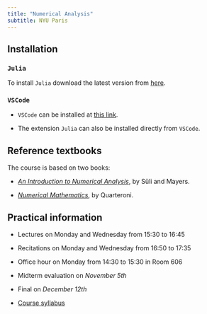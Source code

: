 ```yaml
---
title: "Numerical Analysis"
subtitle: NYU Paris
---
```


## Installation

### `Julia`

To install `Julia` download the latest version from [here](https://julialang.org/downloads).

### `VSCode`

- `VSCode` can be installed at [this link](https://code.visualstudio.com/).

- The extension `Julia` can also be installed directly from `VSCode`.

## Reference textbooks

The course is based on two books:

- [*An Introduction to Numerical Analysis*](https://www.cambridge.org/fr/universitypress/subjects/mathematics/numerical-analysis/introduction-numerical-analysis-1?format=AR&isbn=9780521007948gt), by Süli and Mayers.

- [*Numerical Mathematics*](https://link.springer.com/book/10.1007/978-0-387-22750-4), by Quarteroni.

## Practical information

- Lectures on Monday and Wednesday from 15:30 to 16:45

- Recitations on Monday and Wednesday from 16:50 to 17:35

- Office hour on Monday from 14:30 to 15:30 in Room 606

- Midterm evaluation on *November 5th*

- Final on *December 12th*

- [Course syllabus](misc/Numerical_analysis_syllabus.odt)
